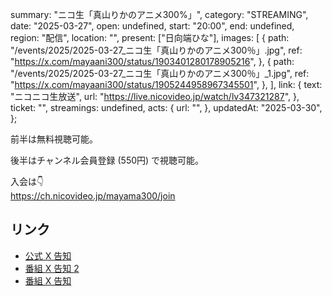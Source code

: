   summary: "ニコ生「真山りかのアニメ300%」",
  category: "STREAMING",
  date: "2025-03-27",
  open: undefined,
  start: "20:00",
  end: undefined,
  region: "配信",
  location: "",
  present: ["日向端ひな"],
  images: [
    {
      path: "/events/2025/2025-03-27_ニコ生「真山りかのアニメ300％」.jpg",
      ref: "https://x.com/mayaani300/status/1903401280178905216",
    },
    {
      path: "/events/2025/2025-03-27_ニコ生「真山りかのアニメ300％」_1.jpg",
      ref: "https://x.com/mayaani300/status/1905244958967345501",
    },
  ],
  link: {
    text: "ニコニコ生放送",
    url: "https://live.nicovideo.jp/watch/lv347321287",
  },
  ticket: "",
  streamings: undefined,
  acts: {
    url: "",
  },
  updatedAt: "2025-03-30",
};

前半は無料視聴可能。

後半はチャンネル会員登録 (550円) で視聴可能。

入会は👇<br/>
https://ch.nicovideo.jp/mayama300/join

## リンク

- [公式 X 告知](https://x.com/takanenofficial/status/1903426469797450099)
- [番組 X 告知 2](https://x.com/mayaani300/status/1904850825677074558)
- [番組 X 告知](https://x.com/mayaani300/status/1903401280178905216)
